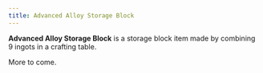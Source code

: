 ```yaml
---
title: Advanced Alloy Storage Block
---
```


<ItemImage file="advanced_alloy_storage_block" alt="Advanced Alloy Storage Block" size="200" />

**Advanced Alloy Storage Block** is a storage block item made by combining 9 ingots in a crafting table.

More to come.
